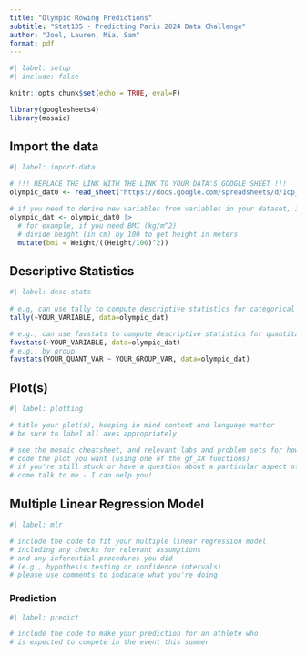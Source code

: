 ```yaml
---
title: "Olympic Rowing Predictions"
subtitle: "Stat135 - Predicting Paris 2024 Data Challenge"
author: "Joel, Lauren, Mia, Sam"
format: pdf
---
```


```r
#| label: setup
#| include: false

knitr::opts_chunk$set(echo = TRUE, eval=F)

library(googlesheets4)
library(mosaic)
```

## Import the data

```r
#| label: import-data

# !!! REPLACE THE LINK WITH THE LINK TO YOUR DATA'S GOOGLE SHEET !!!
olympic_dat0 <- read_sheet("https://docs.google.com/spreadsheets/d/1cp_VmpyfBeZnY-pYvJ782MA-eOalwcErmH5l8qW3E8E/edit#gid=26032386")

# if you need to derive new variables from variables in your dataset, I can help you!
olympic_dat <- olympic_dat0 |>
  # for example, if you need BMI (kg/m^2)
  # divide height (in cm) by 100 to get height in meters
  mutate(bmi = Weight/((Height/100)^2))
```

## Descriptive Statistics

```r
#| label: desc-stats
 
# e.g, can use tally to compute descriptive statistics for categorical variables
tally(~YOUR_VARIABLE, data=olympic_dat)

# e.g., can use favstats to compute descriptive statistics for quantitative variables
favstats(~YOUR_VARIABLE, data=olympic_dat)
# e.g., by group
favstats(YOUR_QUANT_VAR ~ YOUR_GROUP_VAR, data=olympic_dat)
```

## Plot(s)

```r
#| label: plotting

# title your plot(s), keeping in mind context and language matter
# be sure to label all axes appropriately 

# see the mosaic cheatsheet, and relevant labs and problem sets for how to
# code the plot you want (using one of the gf_XX functions)
# if you're still stuck or have a question about a particular aspect of the plot,
# come talk to me - I can help you!
```


## Multiple Linear Regression Model 

```r
#| label: mlr

# include the code to fit your multiple linear regression model 
# including any checks for relevant assumptions
# and any inferential procedures you did 
# (e.g., hypothesis testing or confidence intervals)
# please use comments to indicate what you're doing
```

### Prediction

```r
#| label: predict

# include the code to make your prediction for an athlete who
# is expected to compete in the event this summer

```

